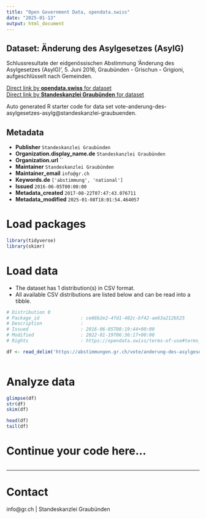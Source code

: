 ```yaml
---
title: "Open Government Data, opendata.swiss"
date: "2025-01-13"
output: html_document
---
```


## Dataset: Änderung des Asylgesetzes (AsylG)

Schlussresultate der eidgenössischen Abstimmung 'Änderung des Asylgesetzes (AsylG)', 5. Juni 2016, Graubünden - Grischun - Grigioni, aufgeschlüsselt nach Gemeinden.

[Direct link by **opendata.swiss** for dataset](https://opendata.swiss/de/dataset/anderung-des-asylgesetzes-asylg)<br>
[Direct link by **Standeskanzlei Graubünden** for dataset](https://abstimmungen.gr.ch/vote/anderung-des-asylgesetzes-asylg/data)

Auto generated R starter code for data set vote-anderung-des-asylgesetzes-asylg@standeskanzlei-graubuenden.

## Metadata

- **Publisher** `Standeskanzlei Graubünden`
- **Organization.display_name.de** `Standeskanzlei Graubünden`
- **Organization.url** ``
- **Maintainer** `Standeskanzlei Graubünden`
- **Maintainer_email** `info@gr.ch`
- **Keywords.de** `['abstimmung', 'national']`
- **Issued** `2016-06-05T00:00:00`
- **Metadata_created** `2017-08-22T07:47:43.076711`
- **Metadata_modified** `2025-01-08T18:01:54.464057`


# Load packages

```r

library(tidyverse)
library(skimr)

```

# Load data

-   The dataset has 1 distribution(s) in CSV format.
-   All available CSV distributions are listed below and can be read into a tibble.

```r

# Distribution 0
# Package_id               : ce66b2e2-4fd1-402c-bf42-ae63a212b525
# Description              : 
# Issued                   : 2016-06-05T08:19:44+00:00
# Modified                 : 2022-01-19T06:36:17+00:00
# Rights                   : https://opendata.swiss/terms-of-use#terms_by

df <- read_delim('https://abstimmungen.gr.ch/vote/anderung-des-asylgesetzes-asylg/data-csv')



```

# Analyze data

```r

glimpse(df)
str(df)
skim(df)

head(df)
tail(df)

```

# Continue your code here...

```r

```

------------------------------------------------------------------------

# Contact

info@gr.ch | Standeskanzlei Graubünden
